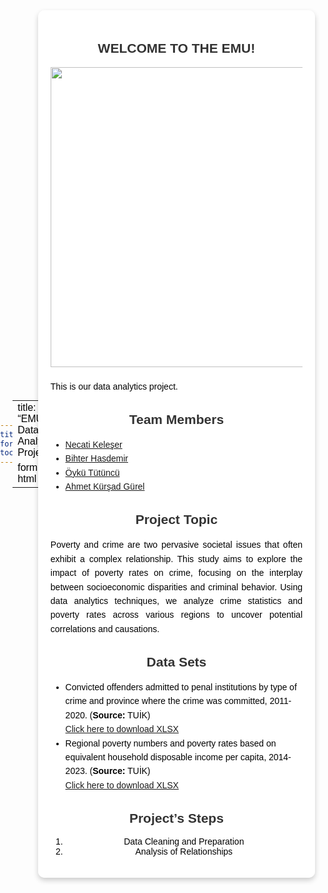 ```yaml
---
title: "EMU Data Analytics Project"
format: html
toc: false
---
```


<style>
  #quarto-sidebar {
    display: none; /* Completely hide the sidebar */
  }
  .quarto-sidebar-collapse-item {
    display: none; /* Hide any collapsible sidebar */
  }
</style>

---
title: "EMU Data Analytics Project"
format: html
---

<style>
  /* Global background */
  body {
    background-image: url("assets/photos/background.jpg"); /* Replace with your actual path */
    background-size: cover;
    background-repeat: no-repeat;
    font-family: Arial, sans-serif;
    color: black; /* Default text color */
    margin: 0;
    padding: 0;
    display: flex; /* Enable flexbox for centering */
    justify-content: center; /* Center horizontally */
    align-items: center; /* Center vertically */
    min-height: 100vh; /* Ensure full screen height */
  }

  /* Main content box */
  .content-box {
    background-color: rgba(255, 255, 255, 0.9); /* Light gray/white background */
    padding: 20px;
    border-radius: 10px; /* Rounded corners */
    max-width: 900px; /* Limit content width */
    box-shadow: 0 4px 8px rgba(0, 0, 0, 0.2); /* Add subtle shadow */
    width: 80%; /* Make it responsive */
    text-align: center; /* Center text inside the box */
  }

  /* Title Styling */
  h1 {
    color: white; /* Make the main title white */
    font-size: 2.5em;
    margin-bottom: 20px;
  }

  /* Subtitles and other headings */
  h2 {
    color: #333333; /* Darker gray for subheadings */
  }

  /* Styling for lists and paragraphs */
  ul {
    line-height: 1.6;
    margin: 10px 0 20px;
    text-align: left; /* Align lists to the left */
  }

  p {
    line-height: 1.6;
    text-align: justify; /* Justify paragraph text */
  }

  img {
    display: block;
    margin: 0 auto 20px; /* Center the image */
  }
</style>

::: content-box
<h2>WELCOME TO THE EMU!</h2>

![](assets/photos/Word%20Is%20Ours%20!.webp){width="480"}

<p>This is our data analytics project.</p>

<h2>Team Members</h2>

<ul>

<li>[Necati Keleşer](https://emu-hacettepe-analytics.github.io/emu430-fall2024-nkeleser/)</li>

<li>[Bihter Hasdemir](https://emu-hacettepe-analytics.github.io/emu430-fall2024-bihterhasdemir)</li>

<li>[Öykü Tütüncü](https://emu-hacettepe-analytics.github.io/emu430-fall2024-oykutt)</li>

<li>[Ahmet Kürşad Gürel](https://emu-hacettepe-analytics.github.io/emu430-fall2024-ahmetkgurel)</li>

</ul>

<h2>Project Topic</h2>

<p>Poverty and crime are two pervasive societal issues that often exhibit a complex relationship. This study aims to explore the impact of poverty rates on crime, focusing on the interplay between socioeconomic disparities and criminal behavior. Using data analytics techniques, we analyze crime statistics and poverty rates across various regions to uncover potential correlations and causations.</p>

<h2>Data Sets</h2>

<ul>
  <li>
    Convicted offenders admitted to penal institutions by type of crime and province where the crime was committed, 2011-2020. 
    (<strong>Source:</strong> TUİK)
    <br>
    <a href="assets/datas/crime_statistics.xlsx" download="crime_statistics.xlsx">Click here to download XLSX</a>
  </li>

  <li>
    Regional poverty numbers and poverty rates based on equivalent household disposable income per capita, 2014-2023.
    (<strong>Source:</strong> TUİK)
    <br>
    <a href="assets/datas/poverty_statistics.xlsx" download="poverty_statistics.xlsx">Click here to download XLSX</a>
  </li>
</ul>


<h2>Project's Steps</h2>

<ol>

<li>Data Cleaning and Preparation</li>

<li>Analysis of Relationships</li>

</ol>
:::
